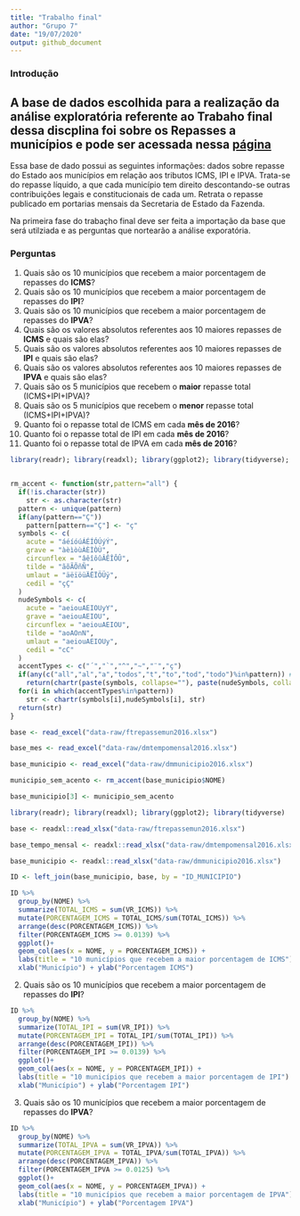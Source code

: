 ```yaml
---
title: "Trabalho final"
author: "Grupo 7"
date: "19/07/2020"
output: github_document
---
```

### Introdução

## A base de dados escolhida para a realização da análise exploratória referente ao Trabaho final dessa discplina foi sobre os Repasses a municípios e pode ser acessada nessa [página](http://www.transparencia.dadosabertos.mg.gov.br/dataset/repasse-a-municipios-2015-2016)

Essa base de dado possui as seguintes informações: dados sobre repasse do Estado aos municípios em relação aos tributos ICMS, IPI e IPVA. Trata-se do repasse líquido, a que cada município tem direito descontando-se outras contribuições legais e constitucionais de cada um. Retrata o repasse publicado em portarias mensais da Secretaria de Estado da Fazenda.

Na primeira fase do trabaçho final deve ser feita a importação da base que será utilziada e as perguntas que nortearão a análise exporatória.

### Perguntas

1. Quais são os 10 municípios que recebem a maior porcentagem de repasses do **ICMS**?
2. Quais são os 10 municípios que recebem a maior porcentagem de repasses do **IPI**?
3. Quais são os 10 municípios que recebem a maior porcentagem de repasses do **IPVA**?
4. Quais são os valores absolutos referentes aos 10 maiores repasses de **ICMS** e quais são elas?
5. Quais são os valores absolutos referentes aos 10 maiores repasses de **IPI** e quais são elas?
6. Quais são os valores absolutos referentes aos 10 maiores repasses de **IPVA** e quais são elas?
7. Quais são os 5 municípios que recebem o **maior** repasse total (ICMS+IPI+IPVA)?
8. Quais são os 5 municípios que recebem o **menor** repasse total (ICMS+IPI+IPVA)?
9. Quanto foi o repasse total de ICMS em cada **mês de 2016**?
10. Quanto foi o repasse total de IPI em cada **mês de 2016**?
11. Quanto foi o repasse total de IPVA em cada **mês de 2016**?
```r
library(readr); library(readxl); library(ggplot2); library(tidyverse); library(magrittr); library(data.table)


rm_accent <- function(str,pattern="all") {
  if(!is.character(str))
    str <- as.character(str)
  pattern <- unique(pattern)
  if(any(pattern=="Ç"))
    pattern[pattern=="Ç"] <- "ç"
  symbols <- c(
    acute = "áéíóúÁÉÍÓÚýÝ",
    grave = "àèìòùÀÈÌÒÙ",
    circunflex = "âêîôûÂÊÎÔÛ",
    tilde = "ãõÃÕñÑ",
    umlaut = "äëïöüÄËÏÖÜÿ",
    cedil = "çÇ"
  )
  nudeSymbols <- c(
    acute = "aeiouAEIOUyY",
    grave = "aeiouAEIOU",
    circunflex = "aeiouAEIOU",
    tilde = "aoAOnN",
    umlaut = "aeiouAEIOUy",
    cedil = "cC"
  )
  accentTypes <- c("´","`","^","~","¨","ç")
  if(any(c("all","al","a","todos","t","to","tod","todo")%in%pattern)) # opcao retirar todos
    return(chartr(paste(symbols, collapse=""), paste(nudeSymbols, collapse=""), str))
  for(i in which(accentTypes%in%pattern))
    str <- chartr(symbols[i],nudeSymbols[i], str)
  return(str)
}

base <- read_excel("data-raw/ftrepassemun2016.xlsx")

base_mes <- read_excel("data-raw/dmtempomensal2016.xlsx")

base_municipio <- read_excel("data-raw/dmmunicipio2016.xlsx")

municipio_sem_acento <- rm_accent(base_municipio$NOME)

base_municipio[3] <- municipio_sem_acento


```
```r
library(readr); library(readxl); library(ggplot2); library(tidyverse)

base <- readxl::read_xlsx("data-raw/ftrepassemun2016.xlsx")

base_tempo_mensal <- readxl::read_xlsx("data-raw/dmtempomensal2016.xlsx")

base_municipio <- readxl::read_xlsx("data-raw/dmmunicipio2016.xlsx")

ID <- left_join(base_municipio, base, by = "ID_MUNICIPIO")

ID %>%
  group_by(NOME) %>%
  summarize(TOTAL_ICMS = sum(VR_ICMS)) %>%
  mutate(PORCENTAGEM_ICMS = TOTAL_ICMS/sum(TOTAL_ICMS)) %>%
  arrange(desc(PORCENTAGEM_ICMS)) %>%
  filter(PORCENTAGEM_ICMS >= 0.0139) %>%
  ggplot()+
  geom_col(aes(x = NOME, y = PORCENTAGEM_ICMS)) +
  labs(title = "10 municípios que recebem a maior porcentagem de ICMS") +
  xlab("Município") + ylab("Porcentagem ICMS")
```

2. Quais são os 10 municípios que recebem a maior porcentagem de repasses do **IPI**?

```r
ID %>%
  group_by(NOME) %>%
  summarize(TOTAL_IPI = sum(VR_IPI)) %>%
  mutate(PORCENTAGEM_IPI = TOTAL_IPI/sum(TOTAL_IPI)) %>%
  arrange(desc(PORCENTAGEM_IPI)) %>%
  filter(PORCENTAGEM_IPI >= 0.0139) %>%
  ggplot()+
  geom_col(aes(x = NOME, y = PORCENTAGEM_IPI)) +
  labs(title = "10 municípios que recebem a maior porcentagem de IPI") +
  xlab("Município") + ylab("Porcentagem IPI")
```

3. Quais são os 10 municípios que recebem a maior porcentagem de repasses do **IPVA**?
```r
ID %>%
  group_by(NOME) %>%
  summarize(TOTAL_IPVA = sum(VR_IPVA)) %>%
  mutate(PORCENTAGEM_IPVA = TOTAL_IPVA/sum(TOTAL_IPVA)) %>%
  arrange(desc(PORCENTAGEM_IPVA)) %>%
  filter(PORCENTAGEM_IPVA >= 0.0125) %>%
  ggplot()+
  geom_col(aes(x = NOME, y = PORCENTAGEM_IPVA)) +
  labs(title = "10 municípios que recebem a maior porcentagem de IPVA") +
  xlab("Município") + ylab("Porcentagem IPVA")   
```

